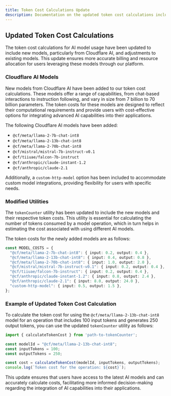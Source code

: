 ```yaml
---
title: Token Cost Calculations Update
description: Documentation on the updated token cost calculations including new models and changes to existing utilities.
---
```


## Updated Token Cost Calculations

The token cost calculations for AI model usage have been updated to include new models, particularly from Cloudflare AI, and adjustments to existing models. This update ensures more accurate billing and resource allocation for users leveraging these models through our platform.

### Cloudflare AI Models

New models from Cloudflare AI have been added to our token cost calculations. These models offer a range of capabilities, from chat-based interactions to instruction following, and vary in size from 7 billion to 70 billion parameters. The token costs for these models are designed to reflect their computational requirements and provide users with cost-effective options for integrating advanced AI capabilities into their applications.

The following Cloudflare AI models have been added:

- `@cf/meta/llama-2-7b-chat-int8`
- `@cf/meta/llama-2-13b-chat-int8`
- `@cf/meta/llama-2-70b-chat-int8`
- `@cf/mistral/mistral-7b-instruct-v0.1`
- `@cf/tiiuae/falcon-7b-instruct`
- `@cf/anthropic/claude-instant-1.2`
- `@cf/anthropic/claude-2.1`

Additionally, a `custom-http-model` option has been included to accommodate custom model integrations, providing flexibility for users with specific needs.

### Modified Utilities

The `tokenCounter` utility has been updated to include the new models and their respective token costs. This utility is essential for calculating the number of tokens consumed by a model operation, which in turn helps in estimating the cost associated with using different AI models.

The token costs for the newly added models are as follows:

```typescript
const MODEL_COSTS = {
  "@cf/meta/llama-2-7b-chat-int8": { input: 0.2, output: 0.4 },
  "@cf/meta/llama-2-13b-chat-int8": { input: 0.4, output: 0.8 },
  "@cf/meta/llama-2-70b-chat-int8": { input: 1.0, output: 2.0 },
  "@cf/mistral/mistral-7b-instruct-v0.1": { input: 0.2, output: 0.4 },
  "@cf/tiiuae/falcon-7b-instruct": { input: 0.2, output: 0.4 },
  "@cf/anthropic/claude-instant-1.2": { input: 0.8, output: 2.4 },
  "@cf/anthropic/claude-2.1": { input: 8.0, output: 24.0 },
  "custom-http-model": { input: 0.5, output: 1.5 },
};
```

### Example of Updated Token Cost Calculation

To calculate the token cost for using the `@cf/meta/llama-2-13b-chat-int8` model for an operation that includes 100 input tokens and generates 250 output tokens, you can use the updated `tokenCounter` utility as follows:

```typescript
import { calculateTokenCost } from 'path-to-tokenCounter';

const modelId = "@cf/meta/llama-2-13b-chat-int8";
const inputTokens = 100;
const outputTokens = 250;

const cost = calculateTokenCost(modelId, inputTokens, outputTokens);
console.log(`Token cost for the operation: ${cost}`);
```

This update ensures that users have access to the latest AI models and can accurately calculate costs, facilitating more informed decision-making regarding the integration of AI capabilities into their applications.